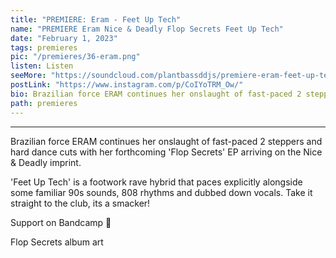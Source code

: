 ---
title: "PREMIERE: Eram - Feet Up Tech"
name: "PREMIERE Eram Nice & Deadly Flop Secrets Feet Up Tech"
date: "February 1, 2023"
tags: premieres
pic: "/premieres/36-eram.png"
listen: Listen
seeMore: "https://soundcloud.com/plantbassddjs/premiere-eram-feet-up-tech"
postLink: "https://www.instagram.com/p/CoIYoTRM_Ow/"
bio: Brazilian force ERAM continues her onslaught of fast-paced 2 steppers and hard dance cuts with her forthcoming 'Flop Secrets' EP arriving on the Nice & Deadly imprint.
path: premieres
---

<SoundCloud url="soundcloud.com/plantbassddjs/premiere-eram-feet-up-tech" name="Feet Up Tech" />

<hr />

Brazilian force ERAM continues her onslaught of fast-paced 2 steppers and hard dance cuts with her forthcoming 'Flop Secrets' EP arriving on the Nice & Deadly imprint.

'Feet Up Tech' is a footwork rave hybrid that paces explicitly alongside some familiar 90s sounds, 808 rhythms and dubbed down vocals. Take it straight to the club, its a smacker!

Support <HoverLink url="https://eramrecords.bandcamp.com/album/-" name="Eram" inline external /> on Bandcamp 🌱

<Picture src="/premieres/36-deadly.jpg" alt="Flop Secrets album art" size={1200} />
<p className="smallText">Flop Secrets album art</p>
